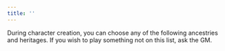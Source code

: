 ```yaml
---
title: ''
---
```


During character creation, you can choose any of the following ancestries and heritages. If you wish to play something not on this list, ask the GM.

